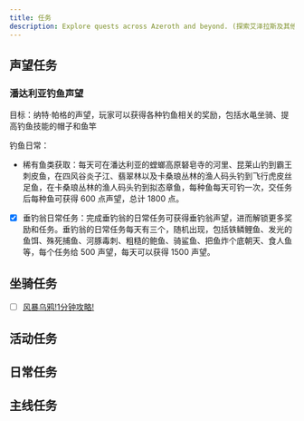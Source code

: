 ```yaml
---
title: 任务
description: Explore quests across Azeroth and beyond. (探索艾泽拉斯及其他地区的任务。)
---
```


## 声望任务

### 潘达利亚钓鱼声望

目标：纳特·帕格的声望，玩家可以获得各种钓鱼相关的奖励，包括水黾坐骑、提高钓鱼技能的帽子和鱼竿

钓鱼日常：

- 稀有鱼类获取：每天可在潘达利亚的螳螂高原砮皂寺的河里、昆莱山钓到霸王刺皮鱼，在四风谷炎子江、翡翠林以及卡桑琅丛林的渔人码头钓到飞行虎皮丝足鱼，在卡桑琅丛林的渔人码头钓到拟态章鱼，每种鱼每天可钓一次，交任务后每种鱼可获得 600 点声望，总计 1800 点。
- [X] 垂钓翁日常任务：完成垂钓翁的日常任务可获得垂钓翁声望，进而解锁更多奖励和任务。垂钓翁的日常任务每天有三个，随机出现，包括铁鳞鲤鱼、发光的鱼饵、殊死捕鱼、河豚毒刺、粗糙的鲍鱼、骑鲨鱼、把鱼炸个底朝天、食人鱼等，每个任务给 500 声望，每天可以获得 1500 声望。

## 坐骑任务

- [ ] [风暴乌鸦!1分钟攻略!](https://v.douyin.com/iUXYL75A)

## 活动任务

## 日常任务

## 主线任务
